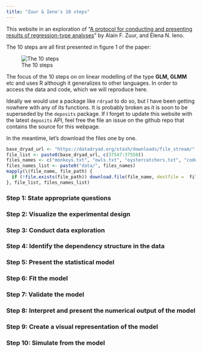```yaml
---
title: "Zuur & Ieno's 10 steps"
---
```


This website in an exploration of "[A protocol for conducting and presenting results of regression-type analyses](https://besjournals.onlinelibrary.wiley.com/doi/10.1111/2041-210X.12577)" by Alain F. Zuur, and Elena N. Ieno.

The 10 steps are all first presented in figure 1 of the paper:

![The 10 steps](https://besjournals.onlinelibrary.wiley.com/cms/asset/17c3d76c-f2e6-4e2a-a117-581a303cdaef/mee312577-fig-0001-m.png){fig-align="center"}

The focus of the 10 steps on on linear modelling of the type **GLM, GLMM** etc and uses R although it generalizes to other languages. In order to access the data and code, which we will reproduce here.

Ideally we would use a package like `rdryad` to do so, but I have been getting nowhere with any of its functions. It is probably broken as it is soon to be superseded by the `deposits` package. If I forget to update this website with the latest `deposits` API, feel free the file an issue on the github repo that contains the source for this webpage.

In the meantime, let's download the files one by one.

```r
base_dryad_url <- "https://datadryad.org/stash/downloads/file_stream/"
file_list <- paste0(base_dryad_url, c(37547:37550))
files_names <- c("monkeys.txt", "owls.txt", "oystercatchers.txt", "code.txt")
files_names_list <- paste0("data/", files_names)
mapply(\(file_name, file_path) {
  if (!file.exists(file_path)) download.file(file_name, destfile =  file_path)
}, file_list, files_names_list)
```

### Step 1: State appropriate questions

### Step 2: Visualize the experimental design

### Step 3: Conduct data exploration

### Step 4: Identify the dependency structure in the data

### Step 5: Present the statistical model

### Step 6: Fit the model

### Step 7: Validate the model

### Step 8: Interpret and present the numerical output of the model

### Step 9: Create a visual representation of the model

### Step 10: Simulate from the model
